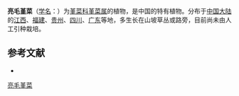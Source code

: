 {{Speciesbox
| name = 亮毛堇菜
| status = 
| status_system = 
| image =
| genus = Viola
| species =  lucens
| authority = W. Beck.
}}

'''亮毛堇菜'''（[[学名|学名]]：{{lang|la|''Viola lucens''}}）为[[堇菜科|堇菜科]][[堇菜属|堇菜属]]的植物，是中国的特有植物。分布于[[中国大陆|中国大陆]]的[[江西|江西]]、[[福建|福建]]、[[贵州|贵州]]、[[四川|四川]]、[[广东|广东]]等地，多生长在山坡草丛或路旁，目前尚未由人工引种栽培。

== 参考文献 ==
<div class="references-small">
* {{cite web| url =http://www.bioinfo.cn/db05/KmzwSpecies.php?action=view&id=23811| title =亮毛堇菜| work =《中国高等植物数据库全库》| publisher =中国科学院微生物研究所| author =昆明植物研究所| accessdate =2009-02-25| deadurl =yes| archiveurl =https://web.archive.org/web/20160305051620/http://www.bioinfo.cn/db05/KmzwSpecies.php?action=view&id=23811| archivedate =2016-03-05}}
</div>
{{Taxonbar|from=Q10883346}}

[[Category:堇菜属|亮毛堇菜]]


{{植物小作品}}